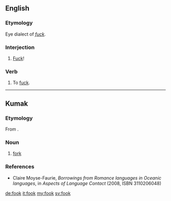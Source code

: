 ==English==

===Etymology===
Eye dialect of ''[[fuck]]''.

===Interjection===
{{en-interj}}

# {{label|en|vulgar|Northern England}} [[fuck|Fuck]]!

===Verb===
{{en-verb}}

# {{label|en|vulgar|Northern England}} To [[fuck]].

----

==Kumak==

===Etymology===
From {{etyl|en|ane}} {{m|en|fork}}.

===Noun===
{{head|nee|noun}}

# [[fork]]

===References===
* Claire Moyse-Faurie, ''Borrowings from Romance languages in Oceanic languages'', in ''Aspects of Language Contact'' (2008, ISBN 3110206048)

[[de:fook]]
[[it:fook]]
[[my:fook]]
[[sv:fook]]